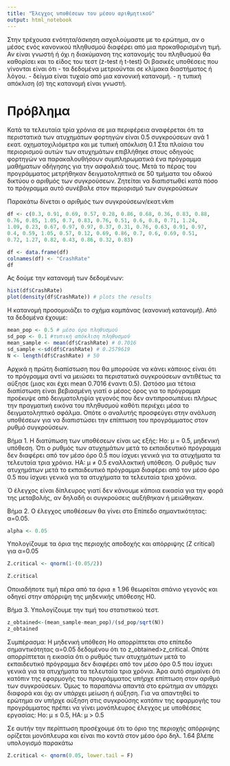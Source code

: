 ```yaml
---
title: "Έλεγχος υποθέσεων του μέσου αριθμητικού"
output: html_notebook
---
```


Στην τρέχουσα ενότητα/άσκηση ασχολούμαστε με το ερώτημα, αν ο μέσος ενός κανονικού πληθυσμού
διαφέρει από μια προκαθορισμένη τιμή.
Αν είναι γνωστή ή όχι η διακύμανση της κατανομής του πληθυσμού θα καθορίσει και το είδος του τεστ (z-test ή t-test)
Οι βασικές υποθέσεις που γίνονται είναι ότι
- τα δεδομένα μετριούνται σε κλίμακα διαστήματος ή λόγου.
- δείγμα είναι τυχαίο από μια κανονική κατανομή.
- η τυπική απόκλιση (σ) της κατανομή είναι γνωστή.


# Πρόβλημα
Κατά τα τελευταία τρία χρόνια σε μια περιφέρεια αναφέρεται ότι τα περιστατικά των ατυχημάτων φορτηγών 
είναι 0.5 συγκρούσεων ανά 1 εκατ. οχηματοχιλιόμετρα και με τυπική απόκλιση 0.1
Στα πλαίσια του περιορισμού αυτών των ατυχημάτων επιβλήθηκε στους οδηγούς φορτηγών να παρακαλουθήσουν
συμπληρωματικά ένα πρόγραμμα μαθήματων οδήγησης για την ασφαλειά τους.
Μετά το πέρας του προγράμματος μετρήθηκαν δειγματοληπτικά σε 50 τμήματα του οδικού δικτύου ο αριθμός των συγκρούσεων.
Ζητείται να διαπιστωθεί κατά πόσο το πρόγραμμα αυτό συνέβαλε στον περιορισμό των συγκρούσεων

Παρακάτω δίνεται ο αριθμός των συγκρούσεων/εκατ.vkm
```r
df <- c(0.3, 0.91, 0.69, 0.57, 0.28, 0.86, 0.68, 0.36, 0.83, 0.88, 
0.76, 0.85, 1.05, 0.7, 0.83, 0.76, 0.51, 0.6, 0.8, 0.71, 1.24, 
1.09, 0.23, 0.67, 0.97, 0.97, 0.37, 0.31, 0.76, 0.63, 0.91, 0.97, 
0.4, 0.59, 1.05, 0.57, 0.12, 0.69, 0.86, 0.7, 0.6, 0.69, 0.51, 
0.72, 1.27, 0.82, 0.43, 0.86, 0.32, 0.83)

df <- data.frame(df)
colnames(df) <- "CrashRate"
df
```
Ας δούμε την κατανομή των δεδομένων:

```r
hist(df$CrashRate)
plot(density(df$CrashRate)) # plots the results
```
Η κατανομή προσομοιάζει το σχήμα καμπάνας (κανονική κατανομή).
Από τα δεδομένα έχουμε:

```r
mean_pop <- 0.5 # μέσο όρο πληθυσμού
sd_pop <- 0.1 #τυπική απόκλιση πληθυσμού
mean_sample <- mean(df$CrashRate) # 0.7016
sd_sample <-sd(df$CrashRate) # 0.2579619
N <- length(df$CrashRate) # 50
```
Αρχικά η πρώτη διαπίστωση που θα μπορούσε να κάνει κάποιος είναι ότι το πρόγραμμα αντί να μειώσει τα περιστατικά 
συγκρούσεων αντιθέτως τα αύξησε (μιας και έχει mean 0.7016 έναντι 0.5).
Ωστόσο μια τέτοια διαπίστωση είναι βεβιασμένη γιατί ο μέσος όρος για το πρόγραμμα προέκυψε από δειγματοληψία γεγονός που δεν αντιπροσωπέυει πλήρως την πραγματική εικόνα του πληθυσμού καθότι περιέχει μέσα το δειγματοληπτικό σφάλμα. Οπότε ο αναλυτής προσφεύγει στην ανάλυση υποθέσεων για να διαπιστώσει την επίπτωση του προγράμματος στον ρυθμό συγκρούσεων.

Βήμα 1.
Η διατύπωση των υποθέσεων είναι ως εξής:
Ho: μ = 0.5, μηδενική υπόθεση. Ότι ο ρυθμός των ατυχημάτων μετά το εκπαιδευτικό πρόγραμμα δεν διαφέρει από τον μέσο όρο 0.5 που ίσχυει γενικά για τα ατυχήματα τα τελευταία τρια χρόνια.
HA: μ ≠ 0.5 εναλλακτική υπόθεση. Ο ρυθμός των ατυχημάτων μετά το εκπαιδευτικό πρόγραμμα διαφέρει από τον μέσο όρο 0.5 που ίσχυει γενικά για τα ατυχήματα τα τελευταία τρια χρόνια.

Ό έλεγχος είναι δίπλευρος γιατί δεν κάνουμε κάποια εικασία για την φορά της μεταβολής, αν δηλαδή οι συγκρούσεις αυξήθηκαν ή μειώθηκαν.

Βήμα 2.
Ο έλεγχος υποθέσεων θα γίνει στο Επίπεδο σημαντικότητας:
α=0.05.
```r
alpha <- 0.05
```
Υπολογίζουμε τα όρια της περιοχής αποδοχής και απόρριψης (Z critical) για α=0.05
```r
Z.critical <- qnorm(1-(0.05/2))

Z.critical
```
Οποιαδήποτε τιμή πέρα από τα όρια ± 1.96 θεωρείται σπάνιο γεγονός και οδηγεί στην απόρριψη της μηδενικής υπόθεσης H0.



Βήμα 3.
Υπολογίζουμε την τιμή του στατιστικού τεστ.
```r
z_obtained<-(mean_sample-mean_pop)/(sd_pop/sqrt(N))
z_obtained
```
Συμπέρασμα:
Η μηδενική υπόθεση Ho απορρίπτεται στο επίπεδο σημαντικότητας α=0.05 δεδομένου ότι το z_obtained>z_critical.
Οπότε απορρίπτεται η εικασία ότι ο ρυθμός των ατυχημάτων μετά το εκπαιδευτικό πρόγραμμα δεν διαφέρει από τον μέσο όρο 0.5 που ίσχυει γενικά για τα ατυχήματα τα τελευταία τρια χρόνια. Άρα αυτό σημαίνει ότι κατόπιν της εφαρμογής του προγράμματος υπήρχε επίπτωση στον αριθμό των συγκρούσεων.
Όμως το παραπάνω απαντά στο ερώτημα αν υπάρχει διαφορά και όχι αν υπάρχει μείωση ή αύξηση.
Για να απαντηθεί το ερώτημα αν υπήρχε αύξηση στις συγκρούσης κατόπιν της εφαρμογής του προγράμματος πρέπει να γίνει μονόπλευρος έλεγχος με υποθέσεις εργασίας:
Ho: μ ≤ 0.5,
HΑ: μ > 0.5

Σε αυτήν την περίπτωση προσέχουμε ότι το όριο της περιοχής απόρριψης ορίζεται μονόπλευρα και είναι πιο κοντά στον μέσο όρο δηλ. 1.64 βλέπε υπολογισμό παρακάτω


```r
Z.critical <- qnorm(0.05, lower.tail = F)
```






